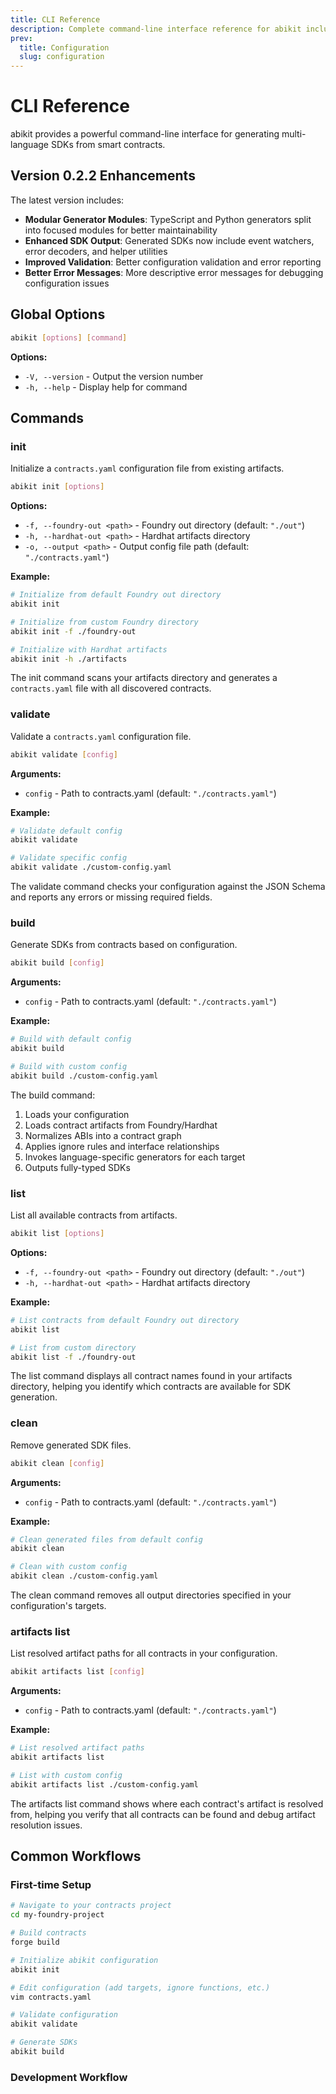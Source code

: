 ```yaml
---
title: CLI Reference
description: Complete command-line interface reference for abikit including all commands, options, and common workflows
prev:
  title: Configuration
  slug: configuration
---
```


# CLI Reference

abikit provides a powerful command-line interface for generating multi-language SDKs from smart contracts.

## Version 0.2.2 Enhancements

The latest version includes:
- **Modular Generator Modules**: TypeScript and Python generators split into focused modules for better maintainability
- **Enhanced SDK Output**: Generated SDKs now include event watchers, error decoders, and helper utilities
- **Improved Validation**: Better configuration validation and error reporting
- **Better Error Messages**: More descriptive error messages for debugging configuration issues

## Global Options

```bash
abikit [options] [command]
```

**Options:**
- `-V, --version` - Output the version number
- `-h, --help` - Display help for command

## Commands

### init

Initialize a `contracts.yaml` configuration file from existing artifacts.

```bash
abikit init [options]
```

**Options:**
- `-f, --foundry-out <path>` - Foundry out directory (default: `"./out"`)
- `-h, --hardhat-out <path>` - Hardhat artifacts directory
- `-o, --output <path>` - Output config file path (default: `"./contracts.yaml"`)

**Example:**
```bash
# Initialize from default Foundry out directory
abikit init

# Initialize from custom Foundry directory
abikit init -f ./foundry-out

# Initialize with Hardhat artifacts
abikit init -h ./artifacts
```

The init command scans your artifacts directory and generates a `contracts.yaml` file with all discovered contracts.

### validate

Validate a `contracts.yaml` configuration file.

```bash
abikit validate [config]
```

**Arguments:**
- `config` - Path to contracts.yaml (default: `"./contracts.yaml"`)

**Example:**
```bash
# Validate default config
abikit validate

# Validate specific config
abikit validate ./custom-config.yaml
```

The validate command checks your configuration against the JSON Schema and reports any errors or missing required fields.

### build

Generate SDKs from contracts based on configuration.

```bash
abikit build [config]
```

**Arguments:**
- `config` - Path to contracts.yaml (default: `"./contracts.yaml"`)

**Example:**
```bash
# Build with default config
abikit build

# Build with custom config
abikit build ./custom-config.yaml
```

The build command:
1. Loads your configuration
2. Loads contract artifacts from Foundry/Hardhat
3. Normalizes ABIs into a contract graph
4. Applies ignore rules and interface relationships
5. Invokes language-specific generators for each target
6. Outputs fully-typed SDKs

### list

List all available contracts from artifacts.

```bash
abikit list [options]
```

**Options:**
- `-f, --foundry-out <path>` - Foundry out directory (default: `"./out"`)
- `-h, --hardhat-out <path>` - Hardhat artifacts directory

**Example:**
```bash
# List contracts from default Foundry out directory
abikit list

# List from custom directory
abikit list -f ./foundry-out
```

The list command displays all contract names found in your artifacts directory, helping you identify which contracts are available for SDK generation.

### clean

Remove generated SDK files.

```bash
abikit clean [config]
```

**Arguments:**
- `config` - Path to contracts.yaml (default: `"./contracts.yaml"`)

**Example:**
```bash
# Clean generated files from default config
abikit clean

# Clean with custom config
abikit clean ./custom-config.yaml
```

The clean command removes all output directories specified in your configuration's targets.

### artifacts list

List resolved artifact paths for all contracts in your configuration.

```bash
abikit artifacts list [config]
```

**Arguments:**
- `config` - Path to contracts.yaml (default: `"./contracts.yaml"`)

**Example:**
```bash
# List resolved artifact paths
abikit artifacts list

# List with custom config
abikit artifacts list ./custom-config.yaml
```

The artifacts list command shows where each contract's artifact is resolved from, helping you verify that all contracts can be found and debug artifact resolution issues.

## Common Workflows

### First-time Setup

```bash
# Navigate to your contracts project
cd my-foundry-project

# Build contracts
forge build

# Initialize abikit configuration
abikit init

# Edit configuration (add targets, ignore functions, etc.)
vim contracts.yaml

# Validate configuration
abikit validate

# Generate SDKs
abikit build
```

### Development Workflow

```
